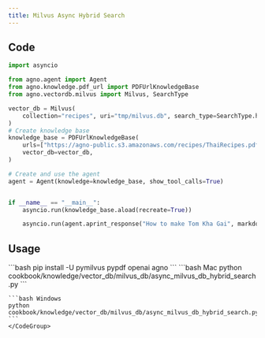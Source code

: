 ```yaml
---
title: Milvus Async Hybrid Search
---
```


## Code

```python cookbook/knowledge/vector_db/milvus_db/async_milvus_db_hybrid_search.py
import asyncio

from agno.agent import Agent
from agno.knowledge.pdf_url import PDFUrlKnowledgeBase
from agno.vectordb.milvus import Milvus, SearchType

vector_db = Milvus(
    collection="recipes", uri="tmp/milvus.db", search_type=SearchType.hybrid
)
# Create knowledge base
knowledge_base = PDFUrlKnowledgeBase(
    urls=["https://agno-public.s3.amazonaws.com/recipes/ThaiRecipes.pdf"],
    vector_db=vector_db,
)

# Create and use the agent
agent = Agent(knowledge=knowledge_base, show_tool_calls=True)


if __name__ == "__main__":
    asyncio.run(knowledge_base.aload(recreate=True)) 

    asyncio.run(agent.aprint_response("How to make Tom Kha Gai", markdown=True))
```

## Usage

<Steps>
  <Snippet file="create-venv-step.mdx" />

  <Step title="Install libraries">
    ```bash
    pip install -U pymilvus pypdf openai agno
    ```
  </Step>

  <Step title="Run Agent">
    <CodeGroup>
    ```bash Mac
    python cookbook/knowledge/vector_db/milvus_db/async_milvus_db_hybrid_search.py
    ```

    ```bash Windows
    python cookbook/knowledge/vector_db/milvus_db/async_milvus_db_hybrid_search.py
    ```
    </CodeGroup>
  </Step>
</Steps>